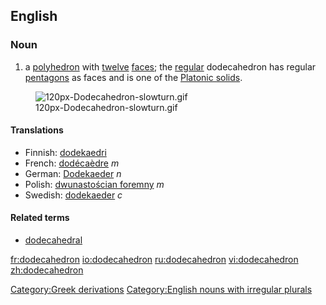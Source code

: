 {{wikipedia}}
==English==
===Noun===
{{en-noun| dodecahedr|a | pl2=dodecahedrons}}

#{{geometry}} a [[polyhedron]] with [[twelve]] [[face]]s; the [[regular]] dodecahedron has regular [[pentagon]]s as faces and is one of the [[Platonic solid]]s.

[[Image:120px-Dodecahedron-slowturn.gif]]

====Translations====
*Finnish: [[dodekaedri]]
*French: [[dodécaèdre]] ''m''
*German: [[Dodekaeder]] ''n''
*Polish: [[dwunastościan foremny]] ''m''
*Swedish: [[dodekaeder]] ''c''

====Related terms====
*[[dodecahedral]]

[[Category:Greek derivations]]
[[Category:English nouns with irregular plurals]]

[[fr:dodecahedron]]
[[io:dodecahedron]]
[[ru:dodecahedron]]
[[vi:dodecahedron]]
[[zh:dodecahedron]]